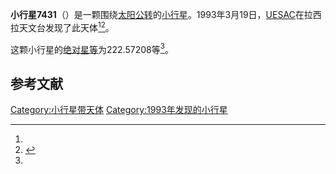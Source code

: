 {{Infobox planet
| bgcolour = #FFFFC0
| name = 7431
| symbol = 
| image = 
| caption = 
| discovery = yes
| discovery_ref = 
| discoverer = [[UESAC|UESAC]]
| discovery_site = [[拉西拉天文台|拉西拉天文台]] 
| discovered = 1993年3月19日
| designations = yes
| mp_name = 
| named_after = 
| alt_names = 1993 FN41/ 1979 SR5 / 1984 PG / 1990 RE4 / 1991 XO6 / 2053 T-1
| mp_category = [[主带小行星|主带小行星]]
| orbit_ref = <ref name="a">[http://ssd.jpl.nasa.gov/sbdb.cgi?sstr=7431 7431] {{Wayback|url=http://ssd.jpl.nasa.gov/sbdb.cgi?sstr=7431 |date=20210821102340 }}，小行星數據庫瀏覽器（JPL Small-Body Database Browser）－[[美国国家航空航天局|美国国家航空航天局]]喷气推进实验室</ref>
| epoch = 2456400.5 (2013年4月18日更新)
| aphelion = {{convert|3.4890753|AU|km|3|abbr=on|lk=out}}
| perihelion = {{convert|2.7069355|AU|km|3|abbr=on}}
| semimajor = {{convert|3.0980054|AU|km|3|abbr=on}}
| eccentricity = 0.1262328
| period = 1991.689675 [[日|日]]<br />5.45[[儒略年|儒略年]]
| avg_speed = 
| inclination = 1.82128
| asc_node = 201.39493
| mean_anomaly = 
| arg_peri = 222.57208
| satellites = 
| physical_characteristics = yes
| dimensions = 
| mass = 
| density = 
| surface_grav = 
| escape_velocity = 
| sidereal_day = 
| axial_tilt = 
| pole_ecliptic_lat = 
| pole_ecliptic_lon = 
| albedo = 
| temperatures= 
| temp_name1 = 
| mean_temp_1 = 
| max_temp_1 = 
| temp_name2 = 
| max_temp_2 = 
| spectral_type = 
| abs_magnitude = 222.57208
}}

'''小行星7431'''（{{lang-en|7431}}）是一颗围绕[[太阳|太阳]][[公转|公转]]的[[小行星|小行星]]。1993年3月19日，[[UESAC|UESAC]]在拉西拉天文台发现了此天体<ref name="a" /><ref>{{cite news|title=小行星列表|url=http://cfa-www.harvard.edu/iau/lists/NumberedMPs.txt|accessdate=2013-07-08|newspaper=哈佛大学|archive-date=2008-05-17|archive-url=https://web.archive.org/web/20080517010638/http://cfa-www.harvard.edu/iau/lists/NumberedMPs.txt|dead-url=no}}</ref>。

这颗小行星的[[绝对星等|绝对星等]]为222.57208等<ref name="a" />。

==参考文献==
{{reflist}}
{{Minor Planet Number|[[小行星7430|小行星7430]]|[[小行星7432|小行星7432]]}}

{{小天体}}

[[Category:小行星带天体|Category:小行星带天体]]
[[Category:1993年发现的小行星|Category:1993年发现的小行星]]

{{asteroid-stub}}